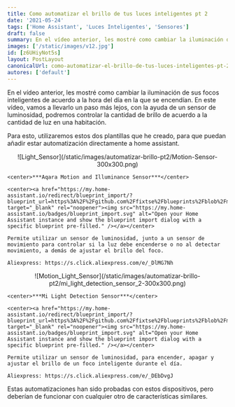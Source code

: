 ```yaml
---
title: Como automatizar el brillo de tus luces inteligentes pt 2
date: '2021-05-24'
tags: ['Home Assistant', 'Luces Inteligentes', 'Sensores']
draft: false
summary: En el vídeo anterior, les mostré como cambiar la iluminación de sus focos inteligentes de acuerdo a la hora del día en la que se encendían. En este vídeo, vamos a llevarlo un paso más lejos, con la ayuda de un sensor de luminosidad, podremos controlar la cantidad de brillo de acuerdo a la cantidad de luz en una habitación.
images: ['/static/images/v12.jpg']
id: [z6UHiyNot5s]
layout: PostLayout
canonicalUrl: como-automatizar-el-brillo-de-tus-luces-inteligentes-pt-2
autores: ['default']
---
```


En el vídeo anterior, les mostré como cambiar la iluminación de sus focos inteligentes de acuerdo a la hora del día en la que se encendían. En este vídeo, vamos a llevarlo un paso más lejos, con la ayuda de un sensor de luminosidad, podremos controlar la cantidad de brillo de acuerdo a la cantidad de luz en una habitación.

Para esto, utilizaremos estos dos plantillas que he creado, para que puedan añadir estar automatización directamente a home assistant.

<div style={{ display: "grid", gridTemplateColumns: "repeat(2, 1fr)", gridGap: 50 }}>
  <div>
    <center>![Light_Sensor](/static/images/automatizar-brillo-pt2/Motion-Sensor-300x300.png)</center>
    
    <center>***Aqara Motion and Illuminance Sensor***</center>

    <center><a href="https://my.home-assistant.io/redirect/blueprint_import/?blueprint_url=https%3A%2F%2Fgithub.com%2Ffixtse%2Fblueprints%2Fblob%2Fmain%2Flight_motion_brightness.yaml" target="_blank" rel="noopener"><img src="https://my.home-assistant.io/badges/blueprint_import.svg" alt="Open your Home Assistant instance and show the blueprint import dialog with a specific blueprint pre-filled." /></a></center>

    Permite utilizar un sensor de luminosidad, junto a un sensor de movimiento para controlar si la luz debe encenderse o no al detectar movimiento, a demás de ajustar el brillo del foco.

    Aliexpress: https://s.click.aliexpress.com/e/_DlMG7Nh

  </div>
  <div>
    <center>![Motion_Light_Sensor](/static/images/automatizar-brillo-pt2/mi_light_detection_sensor_2-300x300.png)</center>
    
    <center>***Mi Light Detection Sensor***</center>

    <center><a href="https://my.home-assistant.io/redirect/blueprint_import/?blueprint_url=https%3A%2F%2Fgithub.com%2Ffixtse%2Fblueprints%2Fblob%2Fmain%2Flight_brightness_sensor_automation.yaml" target="_blank" rel="noopener"><img src="https://my.home-assistant.io/badges/blueprint_import.svg" alt="Open your Home Assistant instance and show the blueprint import dialog with a specific blueprint pre-filled." /></a></center>

    Permite utilizar un sensor de luminosidad, para encender, apagar y ajustar el brillo de un foco inteligente durante el día.

    Aliexpress: https://s.click.aliexpress.com/e/_DEbDvgJ

  </div>
</div>

Estas automatizaciones han sido probadas con estos dispositivos, pero deberían de funcionar con cualquier otro de características similares.
